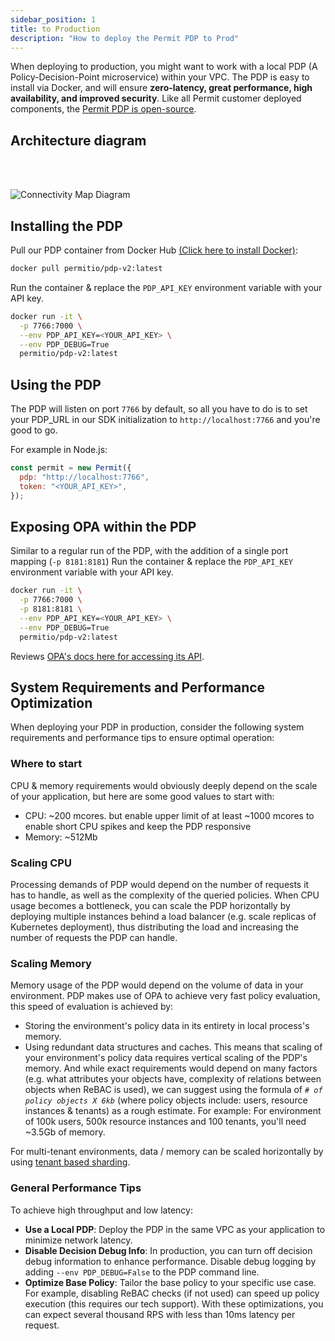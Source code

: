 ```yaml
---
sidebar_position: 1
title: to Production
description: "How to deploy the Permit PDP to Prod"
---
```


When deploying to production, you might want to work with a local PDP (A Policy-Decision-Point microservice) within your VPC.
The PDP is easy to install via Docker, and will ensure **zero-latency, great performance, high availability, and improved security**.
Like all Permit customer deployed components, the [Permit PDP is open-source](https://github.com/permitio/PDP).

## Architecture diagram

<br />
<br />

![Connectivity Map Diagram](/img/diagrams/connectivity.svg)

## Installing the PDP

Pull our PDP container from Docker Hub [(Click here to install Docker)](https://docs.docker.com/get-docker/):

```sh
docker pull permitio/pdp-v2:latest
```

Run the container & replace the `PDP_API_KEY` environment variable with your API key.

```sh
docker run -it \
  -p 7766:7000 \
  --env PDP_API_KEY=<YOUR_API_KEY> \
  --env PDP_DEBUG=True
  permitio/pdp-v2:latest
```

## Using the PDP

The PDP will listen on port `7766` by default, so all you have to do is to set your PDP_URL in our SDK initialization to
`http://localhost:7766` and you're good to go.

For example in Node.js:

```js
const permit = new Permit({
  pdp: "http://localhost:7766",
  token: "<YOUR_API_KEY>",
});
```

## Exposing OPA within the PDP

Similar to a regular run of the PDP, with the addition of a single port mapping (`-p 8181:8181`)
Run the container & replace the `PDP_API_KEY` environment variable with your API key.

```sh
docker run -it \
  -p 7766:7000 \
  -p 8181:8181 \
  --env PDP_API_KEY=<YOUR_API_KEY> \
  --env PDP_DEBUG=True
  permitio/pdp-v2:latest
```

Reviews [OPA's docs here for accessing its API](https://www.openpolicyagent.org/docs/latest/rest-api/).

## System Requirements and Performance Optimization

When deploying your PDP in production, consider the following system requirements and performance tips to ensure optimal operation:

### Where to start

CPU & memory requirements would obviously deeply depend on the scale of your application, but here are some good values to start with:

- CPU: ~200 mcores. but enable upper limit of at least ~1000 mcores to enable short CPU spikes and keep the PDP responsive
- Memory: ~512Mb

### Scaling CPU

Processing demands of PDP would depend on the number of requests it has to handle, as well as the complexity of the queried policies.
When CPU usage becomes a bottleneck, you can scale the PDP horizontally by deploying multiple instances behind a load balancer (e.g. scale replicas of Kubernetes deployment),
thus distributing the load and increasing the number of requests the PDP can handle.

### Scaling Memory

Memory usage of the PDP would depend on the volume of data in your environment.
PDP makes use of OPA to achieve very fast policy evaluation, this speed of evaluation is achieved by:

- Storing the environment's policy data in its entirety in local process's memory.
- Using redundant data structures and caches.
  This means that scaling of your environment's policy data requires vertical scaling of the PDP's memory.
  And while exact requirements would depend on many factors (e.g. what attributes your objects have, complexity of relations between objects when ReBAC is used),
  we can suggest using the formula of _`# of policy objects X 6kb`_ (where policy objects include: users, resource instances & tenants) as a rough estimate.
  For example: For environment of 100k users, 500k resource instances and 100 tenants, you'll need ~3.5Gb of memory.

For multi-tenant environments, data / memory can be scaled horizontally by using [tenant based sharding](/how-to/manage-data/pdp-sharding).

### General Performance Tips

To achieve high throughput and low latency:

- **Use a Local PDP**: Deploy the PDP in the same VPC as your application to minimize network latency.
- **Disable Decision Debug Info**: In production, you can turn off decision debug information to enhance performance. Disable debug logging by adding `--env PDP_DEBUG=False` to the PDP command line.
- **Optimize Base Policy**: Tailor the base policy to your specific use case. For example, disabling ReBAC checks (if not used) can speed up policy execution (this requires our tech support).
  With these optimizations, you can expect several thousand RPS with less than 10ms latency per request.
